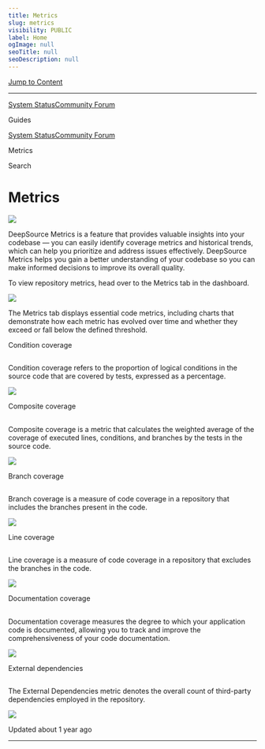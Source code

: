 ```yaml
---
title: Metrics
slug: metrics
visibility: PUBLIC
label: Home
ogImage: null
seoTitle: null
seoDescription: null
---
```

[Jump to Content](#content)

* * *

[System Status](https://deepsourcestatus.com/)[Community Forum](https://discuss.deepsource.com/)

Guides

[System Status](https://deepsourcestatus.com/)[Community Forum](https://discuss.deepsource.com/)

Metrics

Search

Metrics
=======

![](https://files.readme.io/582eb5e-small-Metrics.png)

DeepSource Metrics is a feature that provides valuable insights into your codebase — you can easily identify coverage metrics and historical trends, which can help you prioritize and address issues effectively. DeepSource Metrics helps you gain a better understanding of your codebase so you can make informed decisions to improve its overall quality.

To view repository metrics, head over to the Metrics tab in the dashboard.

![](https://files.readme.io/0187980-metrics_tab.png)

The Metrics tab displays essential code metrics, including charts that demonstrate how each metric has evolved over time and whether they exceed or fall below the defined threshold.

Condition coverage

[](#condition-coverage)
---------------------------------------------

Condition coverage refers to the proportion of logical conditions in the source code that are covered by tests, expressed as a percentage.

![](https://files.readme.io/7f0aed2-condition_coverage.png)

Composite coverage

[](#composite-coverage)
---------------------------------------------

Composite coverage is a metric that calculates the weighted average of the coverage of executed lines, conditions, and branches by the tests in the source code.

![](https://files.readme.io/0def665-composite_coverage.png)

Branch coverage

[](#branch-coverage)
---------------------------------------

Branch coverage is a measure of code coverage in a repository that includes the branches present in the code.

![](https://files.readme.io/f0f5ef8-branch_coverage.png)

Line coverage

[](#line-coverage)
-----------------------------------

Line coverage is a measure of code coverage in a repository that excludes the branches in the code.

![](https://files.readme.io/0d949c0-line_coverage.png)

Documentation coverage

[](#documentation-coverage)
-----------------------------------------------------

Documentation coverage measures the degree to which your application code is documented, allowing you to track and improve the comprehensiveness of your code documentation.

![](https://files.readme.io/508ad2e-documentation_coverage.png)

External dependencies

[](#external-dependencies)
---------------------------------------------------

The External Dependencies metric denotes the overall count of third-party dependencies employed in the repository.

![](https://files.readme.io/e179ebc-external_dependencies.png)

Updated about 1 year ago

* * *
